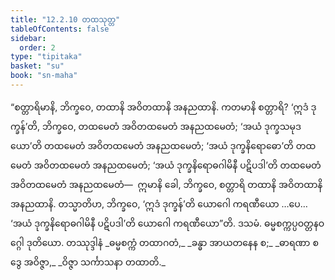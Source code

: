 ```yaml
---
title: "12.2.10 တထသုတ္တ"
tableOfContents: false
sidebar:
  order: 2
type: "tipitaka"
basket: "su"
book: "sn-maha"
---
```



<DynamicBreadcrumb />

<Division number="1090" book="sn-maha">

<Paragraph number="2258" book="sn-maha">
“စတ္တာရိမာနိ, ဘိက္ခဝေ, တထာနိ အဝိတထာနိ အနညထာနိ. ကတမာနိ စတ္တာရိ? ‘ဣဒံ ဒုက္ခန်’တိ, ဘိက္ခဝေ, တထမေတံ အဝိတထမေတံ အနညထမေတံ; ‘အယံ ဒုက္ခသမုဒယော’တိ တထမေတံ အဝိတထမေတံ အနညထမေတံ; ‘အယံ ဒုက္ခနိရောဓော’တိ တထမေတံ အဝိတထမေတံ အနညထမေတံ; ‘အယံ ဒုက္ခနိရောဓဂါမိနီ ပဋိပဒါ’တိ တထမေတံ အဝိတထမေတံ အနညထမေတံ—  ဣမာနိ ခေါ, ဘိက္ခဝေ, စတ္တာရိ တထာနိ အဝိတထာနိ အနညထာနိ.
</Paragraph>

<Paragraph number="2259" book="sn-maha">
တသ္မာတိဟ, ဘိက္ခဝေ, ‘ဣဒံ ဒုက္ခန်’တိ ယောဂေါ ကရဏီယော …ပေ…  ‘အယံ ဒုက္ခနိရောဓဂါမိနီ ပဋိပဒါ’တိ ယောဂေါ ကရဏီယော”တိ.

</Paragraph>
</Division>

<Paragraph number="2260" type="center" book="sn-maha">
ဒသမံ.



</Paragraph>

<Paragraph number="2261" type="center" book="sn-maha">
ဓမ္မစက္ကပ္ပဝတ္တနဝဂ္ဂေါ ဒုတိယော.



</Paragraph>

<Paragraph number="2262" type="center" book="sn-maha">
တဿုဒ္ဒါနံ


</Paragraph>

<Paragraph number="2263" type="verses" book="sn-maha">
_ဓမ္မစက္ကံ တထာဂတံ,_  
_ခန္ဓာ အာယတနေန စ;_  
_ဓာရဏာ စ ဒွေ အဝိဇ္ဇာ,_  
_ဝိဇ္ဇာ သင်္ကာသနာ တထာတိ._
</Paragraph>